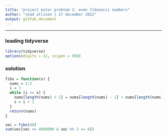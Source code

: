 ---
title: "project euler problem 2: even fibonacci numbers"
author: "chad allison | 27 december 2022"
output: github_document
---

___

### loading tidyverse

```{r message = F, warning = F}
library(tidyverse)
options(digits = 22, scipen = 999)
```

### solution

```{r}
fibo = function(x) {
  nums = 1:2
  i = 1
  while (i <= x) {
    nums[length(nums) + 1] = nums[length(nums) - 1] + nums[length(nums)]
    i = i + 1
  }
  return(nums)
}

vec = fibo(40)
sum(vec[vec <= 4000000 & vec %% 2 == 0])
```









































